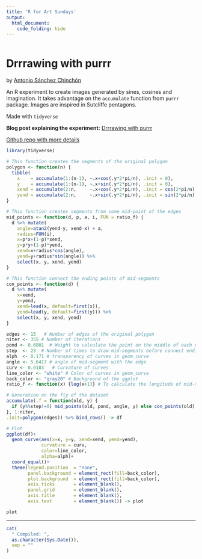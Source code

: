 ```yaml
---
title: 'R for Art Sundays'
output: 
  html_document:
    code_folding: hide
---
```


```r
```

# Drrrawing with purrr

by [Antonio Sánchez Chinchón](https://twitter.com/aschinchon)

An R experiment to create images generated by sines, cosines and imagination. It takes advantage on the `accumulate` function from `purrr` package. Images are inspired in Sutcliffe pentagons.

Made with `tidyverse`

**Blog post explaining the experiment:** [Drrrawing with purrr](https://fronkonstin.com/2019/03/27/drrrawing-with-purrr/)

[Github repo with more details](https://github.com/aschinchon/drrrawing-with-purrr)


```r

library(tidyverse)

# This function creates the segments of the original polygon
polygon <- function(n) {
  tibble(
    x    = accumulate(1:(n-1), ~.x+cos(.y*2*pi/n), .init = 0),
    y    = accumulate(1:(n-1), ~.x+sin(.y*2*pi/n), .init = 0),
    xend = accumulate(2:n,     ~.x+cos(.y*2*pi/n), .init = cos(2*pi/n)),
    yend = accumulate(2:n,     ~.x+sin(.y*2*pi/n), .init = sin(2*pi/n)))
}

# This function creates segments from some mid-point of the edges
mid_points <- function(d, p, a, i, FUN = ratio_f) {
  d %>% mutate(
    angle=atan2(yend-y, xend-x) + a,
    radius=FUN(i),
    x=p*x+(1-p)*xend,
    y=p*y+(1-p)*yend,
    xend=x+radius*cos(angle),
    yend=y+radius*sin(angle)) %>% 
    select(x, y, xend, yend)
}

# This function connect the ending points of mid-segments
con_points <- function(d) {
  d %>% mutate(
    x=xend,
    y=yend,
    xend=lead(x, default=first(x)),
    yend=lead(y, default=first(y))) %>% 
    select(x, y, xend, yend)
}

edges <- 15   # Number of edges of the original polygon
niter <- 355 # Number of iterations
pond <- 0.6801  # Weight to calculate the point on the middle of each edge
step  <- 23  # Number of times to draw mid-segments before connect ending points
alph  <- 0.171 # transparency of curves in geom_curve
angle <- 5.6417 # angle of mid-segment with the edge
curv <- 0.9103   # Curvature of curves
line_color <- "white" # Color of curves in geom_curve
back_color <- "gray20" # Background of the ggplot
ratio_f <- function(x) {log(x+1)} # To calculate the longitude of mid-segments

# Generation on the fly of the dataset
accumulate(.f = function(old, y) {
  if (y%%step!=0) mid_points(old, pond, angle, y) else con_points(old)
}, 1:niter,
.init=polygon(edges)) %>% bind_rows() -> df

# Plot
ggplot(df)+
  geom_curve(aes(x=x, y=y, xend=xend, yend=yend),
             curvature = curv,
             color=line_color,
             alpha=alph)+
  coord_equal()+
  theme(legend.position  = "none",
        panel.background = element_rect(fill=back_color),
        plot.background  = element_rect(fill=back_color),
        axis.ticks       = element_blank(),
        panel.grid       = element_blank(),
        axis.title       = element_blank(),
        axis.text        = element_blank()) -> plot

plot

```



-----


```r

cat(
  " Compiled: ",
  as.character(Sys.Date()),
  sep = ""
)
```
